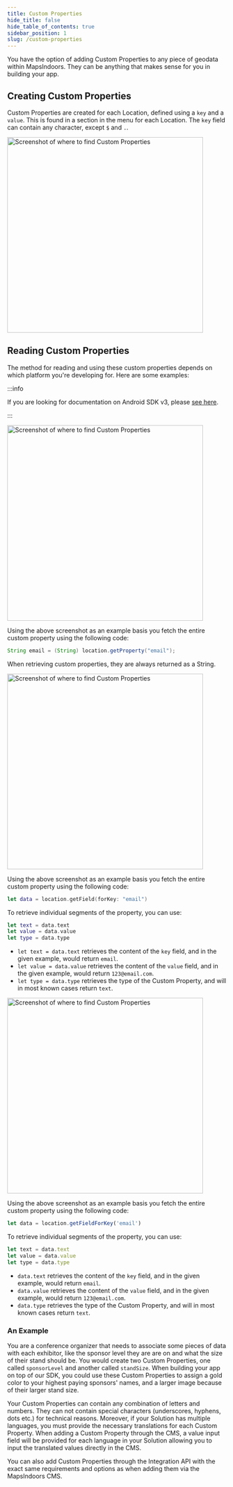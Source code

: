 ```yaml
---
title: Custom Properties
hide_title: false
hide_table_of_contents: true
sidebar_position: 1
slug: /custom-properties
---
```



You have the option of adding Custom Properties to any piece of geodata within MapsIndoors. They can be anything that makes sense for you in building your app.

## Creating Custom Properties

Custom Properties are created for each Location, defined using a `key` and a `value`. This is found in a section in the menu for each Location. The `key` field can contain any character, except `$` and `.`.

<img src="/img/data/custom-properties.png" alt="Screenshot of where to find Custom Properties" width="450"/>

## Reading Custom Properties

The method for reading and using these custom properties depends on which platform you're developing for. Here are some examples:

<Tabs groupId="data-custom-properties">
<TabItem value="android" label="Android v4" default>

:::info

If you are looking for documentation on Android SDK v3, please [see here](https://docs-legacy.mapsindoors.com/content/legacy/android_v3/).

:::

<img src="/img/data/custom-properties-cms-example.png" alt="Screenshot of where to find Custom Properties" width="450"/>

Using the above screenshot as an example basis you fetch the entire custom property using the following code:

```java
String email = (String) location.getProperty("email");
```

When retrieving custom properties, they are always returned as a String.

</TabItem>
<TabItem value="ios" label="iOS v3" default>

<img src="/img/data/custom-properties-cms-example.png" alt="Screenshot of where to find Custom Properties" width="450"/>

Using the above screenshot as an example basis you fetch the entire custom property using the following code:

```swift
let data = location.getField(forKey: "email")
```

To retrieve individual segments of the property, you can use:

```swift
let text = data.text
let value = data.value
let type = data.type
```

* `let text = data.text` retrieves the content of the `key` field, and in the given example, would return `email`.
* `let value = data.value` retrieves the content of the `value` field, and in the given example, would return `123@email.com`.
* `let type = data.type` retrieves the type of the Custom Property, and will in most known cases return `text`.

</TabItem>
<TabItem value="web" label="Web v4" default>

<img src="/img/data/custom-properties-cms-example.png" alt="Screenshot of where to find Custom Properties" width="450"/>

Using the above screenshot as an example basis you fetch the entire custom property using the following code:

```js
let data = location.getFieldForKey('email')
```

To retrieve individual segments of the property, you can use:

```js
let text = data.text
let value = data.value
let type = data.type
```

* `data.text` retrieves the content of the `key` field, and in the given example, would return `email`.
* `data.value` retrieves the content of the `value` field, and in the given example, would return `123@email.com`.
* `data.type` retrieves the type of the Custom Property, and will in most known cases return `text`.

</TabItem>
</Tabs>

### An Example

You are a conference organizer that needs to associate some pieces of data with each exhibitor, like the sponsor level they are are on and what the size of their stand should be. You would create two Custom Properties, one called `sponsorLevel` and another called `standSize`. When building your app on top of our SDK, you could use these Custom Properties to assign a gold color to your highest paying sponsors' names, and a larger image because of their larger stand size.

Your Custom Properties can contain any combination of letters and numbers. They can not contain special characters (underscores, hyphens, dots etc.) for technical reasons. Moreover, if your Solution has multiple languages, you must provide the necessary translations for each Custom Property. When adding a Custom Property through the CMS, a value input field will be provided for each language in your Solution allowing you to input the translated values directly in the CMS.

You can also add Custom Properties through the Integration API with the exact same requirements and options as when adding them via the MapsIndoors CMS.

